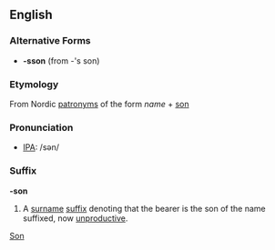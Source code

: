==English==
===Alternative Forms===
* '''-sson''' (from -'s son)

===Etymology===
From Nordic [[patronym|patronyms]] of the form ''name'' + [[son]]

===Pronunciation===
* [[Wiktionary:Pronunciation_key|IPA]]: /sən/

===Suffix===
'''-son'''
# A [[surname]] [[suffix]] denoting that the bearer is the son of the name suffixed, now [[unproductive]].

[[Category:English suffixes|Son]]